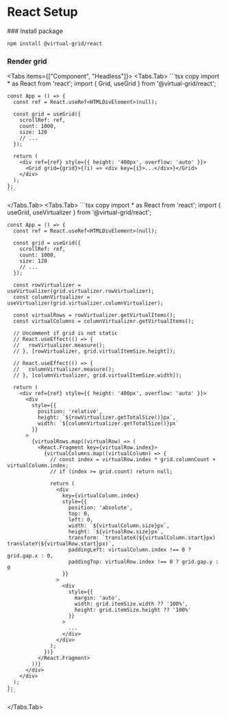 
# React Setup

<Steps>
### Install package

```bash copy npm2yarn
npm install @virtual-grid/react
```

### Render grid

<Tabs items={["Component", "Headless"]}>
  <Tabs.Tab>
    ```tsx copy
    import * as React from 'react';
    import { Grid, useGrid } from '@virtual-grid/react';

    const App = () => {
      const ref = React.useRef<HTMLDivElement>(null);

      const grid = useGrid({
        scrollRef: ref,
    	count: 1000,
    	size: 120
    	// ...
      });

      return (
    	<div ref={ref} style={{ height: '400px', overflow: 'auto' }}>
    	  <Grid grid={grid}>{(i) => <div key={i}>...</div>}</Grid>
    	</div>
      );
    };
    ```

  </Tabs.Tab>
  <Tabs.Tab>
    ```tsx copy
    import * as React from 'react';
    import { useGrid, useVirtualizer } from '@virtual-grid/react';

    const App = () => {
      const ref = React.useRef<HTMLDivElement>(null);

      const grid = useGrid({
        scrollRef: ref,
        count: 1000,
        size: 120
        // ...
      });

      const rowVirtualizer = useVirtualizer(grid.virtualizer.rowVirtualizer);
      const columnVirtualizer = useVirtualizer(grid.virtualizer.columnVirtualizer);

      const virtualRows = rowVirtualizer.getVirtualItems();
      const virtualColumns = columnVirtualizer.getVirtualItems();

      // Uncomment if grid is not static
      // React.useEffect(() => {
      //   rowVirtualizer.measure();
      // }, [rowVirtualizer, grid.virtualItemSize.height]);

      // React.useEffect(() => {
      //   columnVirtualizer.measure();
      // }, [columnVirtualizer, grid.virtualItemSize.width]);

      return (
        <div ref={ref} style={{ height: '400px', overflow: 'auto' }}>
          <div
            style={{
              position: 'relative',
              height: `${rowVirtualizer.getTotalSize()}px`,
              width: `${columnVirtualizer.getTotalSize()}px`
            }}
          >
            {virtualRows.map((virtualRow) => (
              <React.Fragment key={virtualRow.index}>
                {virtualColumns.map((virtualColumn) => {
                  // const index = virtualRow.index * grid.columnCount + virtualColumn.index;
                  // if (index >= grid.count) return null;

                  return (
                    <div
                      key={virtualColumn.index}
                      style={{
                        position: 'absolute',
                        top: 0,
                        left: 0,
                        width: `${virtualColumn.size}px`,
                        height: `${virtualRow.size}px`,
                        transform: `translateX(${virtualColumn.start}px) translateY(${virtualRow.start}px)`,
                        paddingLeft: virtualColumn.index !== 0 ? grid.gap.x : 0,
                        paddingTop: virtualRow.index !== 0 ? grid.gap.y : 0
                      }}
                    >
                      <div
                        style={{
                          margin: 'auto',
                          width: grid.itemSize.width ?? '100%',
                          height: grid.itemSize.height ?? '100%'
                        }}
                      >
                        ...
                      </div>
                    </div>
                  );
                })}
              </React.Fragment>
            ))}
          </div>
        </div>
      );
    };
    ```

  </Tabs.Tab>
</Tabs>

</Steps>
